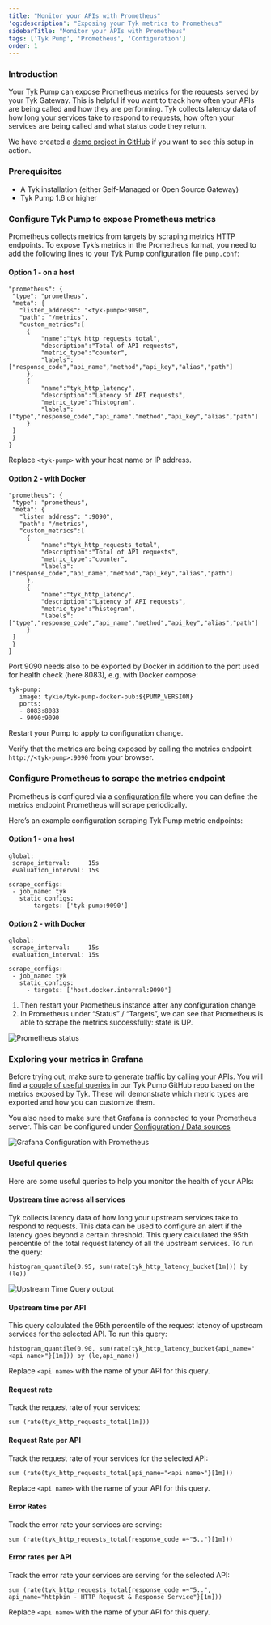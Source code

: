 ```yaml
---
title: "Monitor your APIs with Prometheus"
'og:description': "Exposing your Tyk metrics to Prometheus"
sidebarTitle: "Monitor your APIs with Prometheus"
tags: ['Tyk Pump', 'Prometheus', 'Configuration']
order: 1
---
```


### Introduction

Your Tyk Pump can expose Prometheus metrics for the requests served by your Tyk Gateway. This is helpful if you want to track how often your APIs are being called and how they are performing. Tyk collects latency data of how long your services take to respond to requests, how often your services are being called and what status code they return.

We have created a [demo project in GitHub](https://github.com/TykTechnologies/demo-slo-prometheus-grafana) if you want to see this setup in action.

### Prerequisites

- A Tyk installation (either Self-Managed or Open Source Gateway)
- Tyk Pump 1.6 or higher

### Configure Tyk Pump to expose Prometheus metrics

Prometheus collects metrics from targets by scraping metrics HTTP endpoints. To expose Tyk’s metrics in the Prometheus format, you need to add the following lines to your Tyk Pump configuration file `pump.conf`:

#### Option 1 - on a host

```.copyWriter
"prometheus": {
 "type": "prometheus",
 "meta": {
   "listen_address": "<tyk-pump>:9090",
   "path": "/metrics",
   "custom_metrics":[
     {
         "name":"tyk_http_requests_total",
         "description":"Total of API requests",
         "metric_type":"counter",
         "labels":["response_code","api_name","method","api_key","alias","path"]
     },
     {
         "name":"tyk_http_latency",
         "description":"Latency of API requests",
         "metric_type":"histogram",
         "labels":["type","response_code","api_name","method","api_key","alias","path"]
     }
 ]
 }
}
```


Replace `<tyk-pump>` with your host name or IP address.

#### Option 2 - with Docker

```.copyWrapper
"prometheus": {
 "type": "prometheus",
 "meta": {
   "listen_address": ":9090",
   "path": "/metrics",
   "custom_metrics":[
     {
         "name":"tyk_http_requests_total",
         "description":"Total of API requests",
         "metric_type":"counter",
         "labels":["response_code","api_name","method","api_key","alias","path"]
     },
     {
         "name":"tyk_http_latency",
         "description":"Latency of API requests",
         "metric_type":"histogram",
         "labels":["type","response_code","api_name","method","api_key","alias","path"]
     }
 ]
 }
}
```

Port 9090 needs also to be exported by Docker in addition to the port used for health check (here 8083), e.g. with Docker compose:

```.copyWrapper
tyk-pump:
   image: tykio/tyk-pump-docker-pub:${PUMP_VERSION}
   ports:
   - 8083:8083
   - 9090:9090
```

Restart your Pump to apply to configuration change.

Verify that the metrics are being exposed by calling the metrics endpoint `http://<tyk-pump>:9090` from your browser.

### Configure Prometheus to scrape the metrics endpoint

Prometheus is configured via a [configuration file](https://prometheus.io/docs/prometheus/latest/configuration/configuration/) where you can define the metrics endpoint Prometheus will scrape periodically.

Here’s an example configuration scraping Tyk Pump metric endpoints:

#### Option 1 - on a host

```.copyWrapper
global:
 scrape_interval:     15s
 evaluation_interval: 15s
 
scrape_configs:
 - job_name: tyk
   static_configs:
     - targets: ['tyk-pump:9090']
```
#### Option 2 - with Docker

```.copyWrapper
global:
 scrape_interval:     15s
 evaluation_interval: 15s
 
scrape_configs:
 - job_name: tyk
   static_configs:
     - targets: ['host.docker.internal:9090']
```
1. Then restart your Prometheus instance after any configuration change
2. In Prometheus under “Status” / “Targets”, we can see that Prometheus is able to scrape the metrics successfully: state is UP.

<img src="/img/pump/prometheus/tyk_config_prometheus_target.png" alt="Prometheus status" />

### Exploring your metrics in Grafana

Before trying out, make sure to generate traffic by calling your APIs. You will find a [couple of useful queries](https://github.com/TykTechnologies/tyk-pump#prometheus) in our Tyk Pump GitHub repo based on the metrics exposed by Tyk. These will demonstrate which metric types are exported and how you can customize them.

You also need to make sure that Grafana is connected to your Prometheus server. This can be configured under [Configuration / Data sources](https://grafana.com/docs/grafana/latest/datasources/add-a-data-source/)

<img src="/img/pump/prometheus/tyk_grafana_configuration.png" alt="Grafana Configuration with Prometheus" />

### Useful queries

Here are some useful queries to help you monitor the health of your APIs:

#### Upstream time across all services

Tyk collects latency data of how long your upstream services take to respond to requests. This data can be used to configure an alert if the latency goes beyond a certain threshold. This query calculated the 95th percentile of the total request latency of all the upstream services. To run the query:

```
histogram_quantile(0.95, sum(rate(tyk_http_latency_bucket[1m])) by (le))
```
<img src="/img/pump/prometheus/tyk_prometheus_upstream_time.png" alt="Upstream Time Query output" />

#### Upstream time per API

This query calculated the 95th percentile of the request latency of upstream services for the selected API. To run this query:

```
histogram_quantile(0.90, sum(rate(tyk_http_latency_bucket{api_name="<api name>"}[1m])) by (le,api_name))
```
Replace `<api name>` with the name of your API for this query.

#### Request rate

Track the request rate of your services:

```
sum (rate(tyk_http_requests_total[1m]))
```

#### Request Rate per API

Track the request rate of your services for the selected API:

```
sum (rate(tyk_http_requests_total{api_name="<api name>"}[1m]))
```
Replace `<api name>` with the name of your API for this query.

#### Error Rates

Track the error rate your services are serving:

```
sum (rate(tyk_http_requests_total{response_code =~"5.."}[1m]))
```

#### Error rates per API

Track the error rate your services are serving for the selected API:

```
sum (rate(tyk_http_requests_total{response_code =~"5..", api_name="httpbin - HTTP Request & Response Service"}[1m]))
```
Replace `<api name>` with the name of your API for this query.



